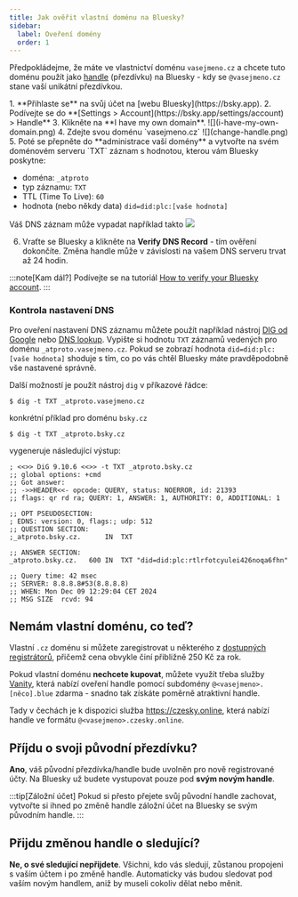 ```yaml
---
title: Jak ověřit vlastní doménu na Bluesky?
sidebar:
  label: Oveření domény
  order: 1
---
```


Předpokládejme, že máte ve vlastnictví doménu `vasejmeno.cz` a chcete tuto doménu použít jako [handle](/definice/handle)
(přezdívku) na Bluesky - kdy se `@vasejmeno.cz` stane vaší unikátní přezdívkou.

<Steps>
1. **Přihlaste se** na svůj účet na [webu Bluesky](https://bsky.app).
2. Podívejte se do **[Settings > Account](https://bsky.app/settings/account) > Handle**
3. Klikněte na **I have my own domain**. ![](i-have-my-own-domain.png)
4. Zdejte svou doménu `vasejmeno.cz` ![](change-handle.png)
5. Poté se přepněte do **administrace vaší domény** a vytvořte na svém doménovém serveru `TXT` záznam s hodnotou, kterou
   vám Bluesky poskytne:

   - doména: `_atproto`
   - typ záznamu: `TXT`
   - TTL (Time To Live): `60`
   - hodnota (nebo někdy data) `did=did:plc:[vaše hodnota]`

   Váš DNS záznam může vypadat například takto ![](dns-record.png)

6. Vraťte se Bluesky a klikněte na **Verify DNS Record** - tím ověření dokončíte. Změna handle může v závislosti na
   vašem DNS serveru trvat až 24 hodin.
</Steps>

:::note[Kam dál?]
Podívejte se na tutoriál
[How to verify your Bluesky account](https://bsky.social/about/blog/4-28-2023-domain-handle-tutorial).
:::

### Kontrola nastavení DNS

Pro oveření nastavení DNS záznamu můžete použít například nástroj
[DIG od Google](https://toolbox.googleapps.com/apps/dig/#TXT/) nebo [DNS lookup](https://dnslookup.online/txt/). Vypište
si hodnotu `TXT` záznamů vedených pro doménu `_atproto.vasejmeno.cz`. Pokud se zobrazí hodnota
`did=did:plc:[vaše hodnota]` shoduje s tím, co po vás chtěl Bluesky máte pravděpodobně vše nastavené správně.

Další možností je použít nástroj `dig` v příkazové řádce:

```shell
$ dig -t TXT _atproto.vasejmeno.cz
```

konkrétní příklad pro doménu `bsky.cz`

```shell
$ dig -t TXT _atproto.bsky.cz
```

vygeneruje následující výstup:

```text {13}
; <<>> DiG 9.10.6 <<>> -t TXT _atproto.bsky.cz
;; global options: +cmd
;; Got answer:
;; ->>HEADER<<- opcode: QUERY, status: NOERROR, id: 21393
;; flags: qr rd ra; QUERY: 1, ANSWER: 1, AUTHORITY: 0, ADDITIONAL: 1

;; OPT PSEUDOSECTION:
; EDNS: version: 0, flags:; udp: 512
;; QUESTION SECTION:
;_atproto.bsky.cz.		IN	TXT

;; ANSWER SECTION:
_atproto.bsky.cz.	600	IN	TXT	"did=did:plc:rtlrfotcyulei426noqa6fhn"

;; Query time: 42 msec
;; SERVER: 8.8.8.8#53(8.8.8.8)
;; WHEN: Mon Dec 09 12:29:04 CET 2024
;; MSG SIZE  rcvd: 94
```

## Nemám vlastní doménu, co teď?

Vlastní `.cz` doménu si můžete zaregistrovat u některého z [dostupných registrátorů](https://www.nic.cz/whois/registrars/),
přičemž cena obvykle činí přibližně 250&nbsp;Kč za rok.

Pokud vlastní doménu **nechcete kupovat**, můžete využít třeba služby [Vanity](https://vanity.blue/),
která nabízí oveření handle pomocí subdomény `@<vasejmeno>.[něco].blue` zdarma - snadno tak získáte poměrně atraktivní handle.

Tady v čechách je k dispozici služba https://czesky.online, která nabízí handle ve formátu `@<vasejmeno>.czesky.online`.

## Příjdu o svoji původní přezdívku?

**Ano**, váš původní přezdívka/handle bude uvolněn pro nově registrované účty. Na Bluesky už budete vystupovat pouze pod **svým novým handle**.

:::tip[Záložní účet]
Pokud si přesto přejete svůj původní handle zachovat, vytvořte si ihned po změně handle záložní účet na Bluesky se svým původním handle.
:::

## Přijdu změnou handle o sledující?

**Ne, o své sledující nepřijdete**. Všichni, kdo vás sledují, zůstanou propojeni s vaším účtem i po změně handle.
Automaticky vás budou sledovat pod vaším novým handlem, aniž by museli cokoliv dělat nebo měnit.